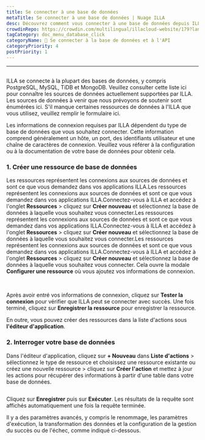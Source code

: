 ```yaml
---
title: Se connecter à une base de données
metaTitle: Se connecter à une base de données | Nuage ILLA
desc: Découvrez comment vous connecter à une base de données depuis ILLA Cloud et accéder aux données de PostgreSQL, MySQL, TiDB et MongoDB dans vos applications.
crowdinRepo: https://crowdin.com/multilingual/illacloud-website/179?languages=fr&filter=basic&value=0
tagCategory: doc_menu_database_click
categoryName: 📲 Se connecter à la base de données et à l'API
categoryPriority: 4
postPriority: 1
---
```


* * *

## <h2 hidden>Se connecter à une base de données</h2>

ILLA se connecte à la plupart des bases de données, y compris PostgreSQL, MySQL, TiDB et MongoDB. Veuillez consulter cette liste ici pour connaître les sources de données actuellement supportées par ILLA. Les sources de données à venir que nous prévoyons de soutenir sont énumérées ici. S'il manque certaines ressources de données à l'ILLA que vous utilisez, veuillez remplir le formulaire ici.

Les informations de connexion requises par ILLA dépendent du type de base de données que vous souhaitez connecter. Cette information comprend généralement un hôte, un port, des identifiants utilisateur et une chaîne de caractères de connexion. Veuillez vous référer à la configuration ou à la documentation de votre base de données pour obtenir cela.

### 1.  Créer une ressource de base de données

Les ressources représentent les connexions aux sources de données et sont ce que vous demandez dans vos applications ILLA.Les ressources représentent les connexions aux sources de données et sont ce que vous demandez dans vos applications ILLA.Connectez-vous à ILLA et accédez à l'onglet **Ressources** > cliquez sur **Créer nouveau** et sélectionnez la base de données à laquelle vous souhaitez vous connecter.Les ressources représentent les connexions aux sources de données et sont ce que vous demandez dans vos applications ILLA.Connectez-vous à ILLA et accédez à l'onglet **Ressources** > cliquez sur **Créer nouveau** et sélectionnez la base de données à laquelle vous souhaitez vous connecter.Les ressources représentent les connexions aux sources de données et sont ce que vous demandez dans vos applications ILLA.Connectez-vous à ILLA et accédez à l'onglet **Ressources** > cliquez sur **Créer nouveau** et sélectionnez la base de données à laquelle vous souhaitez vous connecter. Cela ouvre la modale **Configurer une ressource** où vous ajoutez vos informations de connexion.

<img
  src='https://cdn.illacloud.com/official-website/img/docs/connect/connect-database/resources.png'
  alt=""
/>
<img
  src='https://cdn.illacloud.com/official-website/img/docs/connect/connect-database/config.png'
  alt=""
/>

Après avoir entré vos informations de connexion, cliquez sur **Tester la connexion** pour vérifier que ILLA peut se connecter avec succès. Une fois terminé, cliquez sur **Enregistrer la ressource** pour enregistrer la ressource.

En outre, vous pouvez créer des ressources dans la liste d'actions sous **l'éditeur d'application**.

### 2.  Interroger votre base de données

Dans l'éditeur d'application, cliquez sur **+ Nouveau** dans **Liste d'actions** > sélectionnez le type de ressource et choisissez une ressource existante ou créez une nouvelle ressource > cliquez sur **Créer l'action** et mettez à jour les actions pour récupérer des informations à partir d'une table dans votre base de données.

<img
  src='https://cdn.illacloud.com/official-website/img/docs/connect/connect-database/action.png'
  alt=""
/>

Cliquez sur **Enregistrer** puis sur **Exécuter**. Les résultats de la requête sont affichés automatiquement une fois la requête terminée.

Il y a des paramètres avancés, y compris le renommage, les paramètres d'exécution, la transformation des données et la configuration de la gestion du succès ou de l'échec, comme indiqué ci-dessous.

<img
  src='https://cdn.illacloud.com/official-website/img/docs/connect/connect-database/run.png'
  alt=""
/>
